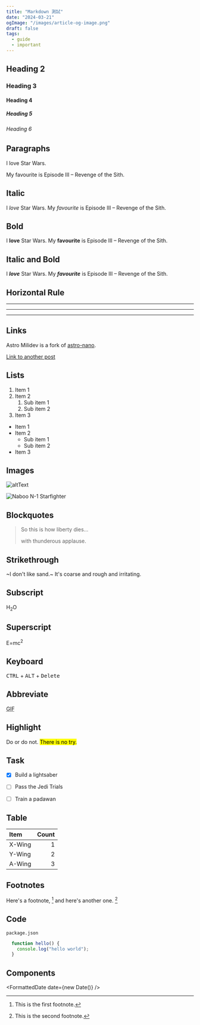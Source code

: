 ```yaml
---
title: "Markdown 測試"
date: "2024-03-21"
ogImage: "/images/article-og-image.png"
draft: false
tags:
  - guide
  - important
---
```


## Heading 2

### Heading 3

#### Heading 4

##### Heading 5

###### Heading 6

## Paragraphs 

I love Star Wars.

My favourite is Episode III – Revenge of the Sith.

## Italic

I *love* Star Wars.
My _favourite_ is Episode III – Revenge of the Sith.

## Bold

I **love** Star Wars.
My __favourite__ is Episode III – Revenge of the Sith.

## Italic and Bold

I ***love*** Star Wars.
My ___favourite___ is Episode III – Revenge of the Sith.

## Horizontal Rule

---

***

___


## Links

Astro Milidev is a fork of [astro-nano](https://github.com/markhorn-dev/astro-nano).


[Link to another post](../link-test/index.mdx)

## Lists

1. Item 1
2. Item 2
   1. Sub item 1
   2. Sub item 2
3. Item 3

- Item 1
- Item 2
  - Sub item 1
  - Sub item 2
- Item 3

## Images

![altText](/y-wing.jpeg)

![Naboo N-1 Starfighter](https://raw.githubusercontent.com/trevortylerlee/n1/main/n1.jpeg)


## Blockquotes

> So this is how liberty dies...
>
> with thunderous applause.

## Strikethrough

~I don't like sand.~ It's coarse and rough and irritating.

## Subscript

H<sub>2</sub>O

## Superscript

E=mc<sup>2</sup>

## Keyboard

<kbd>CTRL</kbd> + <kbd>ALT</kbd> + <kbd>Delete</kbd>

## Abbreviate

<abbr title="Graphics Interchange Format">GIF</abbr>

## Highlight

Do or do not. <mark>There is no try.</mark>

## Task

- [x] Build a lightsaber
- [ ] Pass the Jedi Trials
- [ ] Train a padawan


## Table

| Item   | Count |
| :----- | ----: |
| X-Wing |     1 |
| Y-Wing |     2 |
| A-Wing |     3 |


## Footnotes

Here's a footnote, [^1] and here's another one. [^2]
[^1]: This is the first footnote.
[^2]: This is the second footnote.


## Code

`package.json`

```js
  function hello() {
    console.log("hello world");
  }
```

## Components


<FormattedDate date={new Date()} />








